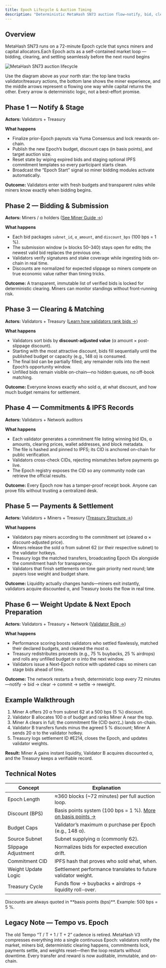 ```yaml
---
title: Epoch Lifecycle & Auction Timing
description: "Deterministic MetaHash SN73 auction flow—notify, bid, clear, commit, settle, and reweight every 72-minute Epoch."
---
```


## Overview

MetaHash SN73 runs on a 72-minute Epoch cycle that syncs miners and capital allocators.Each Epoch acts as a self-contained market loop — bidding, clearing, and settling seamlessly before the next round begins

![MetaHash SN73 auction lifecycle](/assets/images/Auction.png)

<Tip>
Use the diagram above as your north star: the top lane tracks validator/treasury actions, the bottom lane shows the miner experience, and the middle arrows represent α flowing one way while capital returns the other. Every arrow is deterministic logic, not a best-effort promise.
</Tip>

## Phase 1 — Notify & Stage
**Actors:** Validators + Treasury

**What happens**
- Finalize prior-Epoch payouts via Yuma Consensus and lock rewards on-chain.
- Publish the new Epoch’s budget, discount caps (in basis points), and target auction size.
- Reset state by wiping expired bids and staging optional IPFS commitment templates so every participant starts clean.
- Broadcast the “Epoch Start” signal so miner bidding modules activate automatically.

**Outcome:** Validators enter with fresh budgets and transparent rules while miners know exactly when bidding begins.

## Phase 2 — Bidding & Submission
**Actors:** Miners / α holders ([See Miner Guide →](/miners-validators-guide/miners/miner-simple-guide))

**What happens**
- Each bid packages `subnet_id`, `α_amount`, and `discount_bps` (100 bps = 1 %).
- The submission window (≈ blocks 50–340) stays open for edits; the newest valid bid replaces the previous one.
- Validators verify signatures and stake coverage while ingesting bids on-chain in real time.
- Discounts are normalized for expected slippage so miners compete on true economic value rather than timing tricks.

**Outcome:** A transparent, immutable list of verified bids is locked for deterministic clearing. Miners can monitor standings without front-running risk.

## Phase 3 — Clearing & Matching
**Actors:** Validators + Treasury ([Learn how validators rank bids →](/miners-validators-guide/validators/validator-simple-guide))

**What happens**
- Validators sort bids by **discount-adjusted value** (α amount × post-slippage discount).
- Starting with the most attractive discount, bids fill sequentially until the published budget or capacity (e.g., 148 α) is consumed.
- The final bid can be partially filled; any remainder rolls into the next Epoch’s opportunity window.
- Unfilled bids remain visible on-chain—no hidden queues, no off-book matching.

**Outcome:** Everyone knows exactly who sold α, at what discount, and how much budget remains for settlement.

## Phase 4 — Commitments & IPFS Records
**Actors:** Validators + Network auditors

**What happens**
- Each validator generates a commitment file listing winning bid IDs, α amounts, clearing prices, wallet addresses, and block metadata.
- The file is hashed and pinned to IPFS; its CID is anchored on-chain for public verification.
- Validators cross-check CIDs, rejecting mismatches before payments go live.
- The Epoch registry exposes the CID so any community node can retrieve the official results.

**Outcome:** Every Epoch now has a tamper-proof receipt book. Anyone can prove fills without trusting a centralized desk.

## Phase 5 — Payments & Settlement
**Actors:** Validators + Miners + Treasury ([Treasury Structure →](/understand-metahash/economics/treasury-structure))

**What happens**
- Validators pay miners according to the commitment set (cleared α × discount-adjusted price).
- Miners release the sold α from subnet 62 (or their respective subnet) to the validator hotkeys.
- Treasury logs the matched transfers, broadcasting Epoch IDs alongside the commitment hash for transparency.
- Validators that finish settlements on time gain priority next round; late payers lose weight and budget share.

**Outcome:** Liquidity actually changes hands—miners exit instantly, validators acquire discounted α, and Treasury books the flow in real time.

## Phase 6 — Weight Update & Next Epoch Preparation
**Actors:** Validators + Treasury + Network ([Validator Role →](/understand-metahash/economics/validator-role))

**What happens**
- Performance scoring boosts validators who settled flawlessly, matched their declared budgets, and cleared the most α.
- Treasury redistributes proceeds (e.g., 75 % buybacks, 25 % airdrops) and rolls any unfilled budget or α into the next window.
- Validators issue a Next-Epoch notice with updated caps so miners can stage bids ahead of time.

**Outcome:** The network restarts a fresh, deterministic loop every 72 minutes—notify → bid → clear → commit → settle → reweight.

## Example Walkthrough
1. Miner A offers 20 α from subnet 62 at a 500 bps (5 %) discount.
2. Validator B allocates 100 α of budget and ranks Miner A near the top.
3. Miner A clears in full; the commitment file (CID `QmXYZ…`) lands on-chain.
4. Validator B transfers funds minus the agreed 5 % discount; Miner A sends 20 α to the validator hotkey.
5. Treasury logs settlement ID #E214, closes the Epoch, and updates validator weights.

**Result:** Miner A gains instant liquidity, Validator B acquires discounted α, and the Treasury keeps a verifiable record.

## Technical Notes
| Concept | Explanation |
| --- | --- |
| Epoch Length | ≈360 blocks (~72 minutes) per full auction loop. |
| Discount (BPS) | Basis points system (100 bps = 1 %). [More on basis points →](/miners-validators-guide/miners/miner-simple-guide#bps) |
| Budget Caps | Validator’s maximum α purchase per Epoch (e.g., 148 α). |
| Source Subnet | Subnet supplying α (commonly 62). |
| Slippage Adjustment | Normalizes bids for expected execution drift. |
| Commitment CID | IPFS hash that proves who sold what, when. |
| Weight Update Logic | Settlement performance translates to future validator weight. |
| Treasury Cycle | Funds flow → buybacks + airdrops → liquidity roll-over. |

<Note>
Discounts are always quoted in **basis points (bps)**. Example: 500 bps = 5 %.
</Note>

## Legacy Note — Tempo vs. Epoch
The old Tempo “T / T + 1 / T + 2” cadence is retired. MetaHash V3 compresses everything into a single continuous Epoch: validators notify the market, miners bid, deterministic clearing happens, commitments lock, payments settle, and weights reset—then the loop restarts without downtime. Every transfer and reward is now auditable, immutable, and on-chain.
